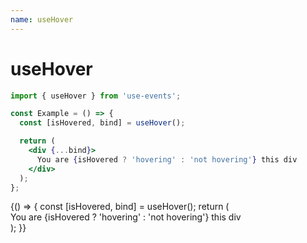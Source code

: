 ```yaml
---
name: useHover
---
```



# useHover

```js
import { useHover } from 'use-events';
```

```jsx
const Example = () => {
  const [isHovered, bind] = useHover();

  return (
    <div {...bind}>
      You are {isHovered ? 'hovering' : 'not hovering'} this div
    </div>
  );
};
```

<Playground>
  {() => {
    const [isHovered, bind] = useHover();
    return (
      <div {...bind}>
        You are {isHovered ? 'hovering' : 'not hovering'} this div
      </div>
    );
  }}
</Playground>
